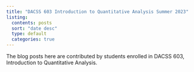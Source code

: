 ```yaml
---
title: "DACSS 603 Introduction to Quantitative Analysis Summer 2023"
listing:
  contents: posts
  sort: "date desc"
  type: default
  categories: true
---
```


The blog posts here are contributed by students enrolled in DACSS 603, Introduction to Quantitative Analysis.